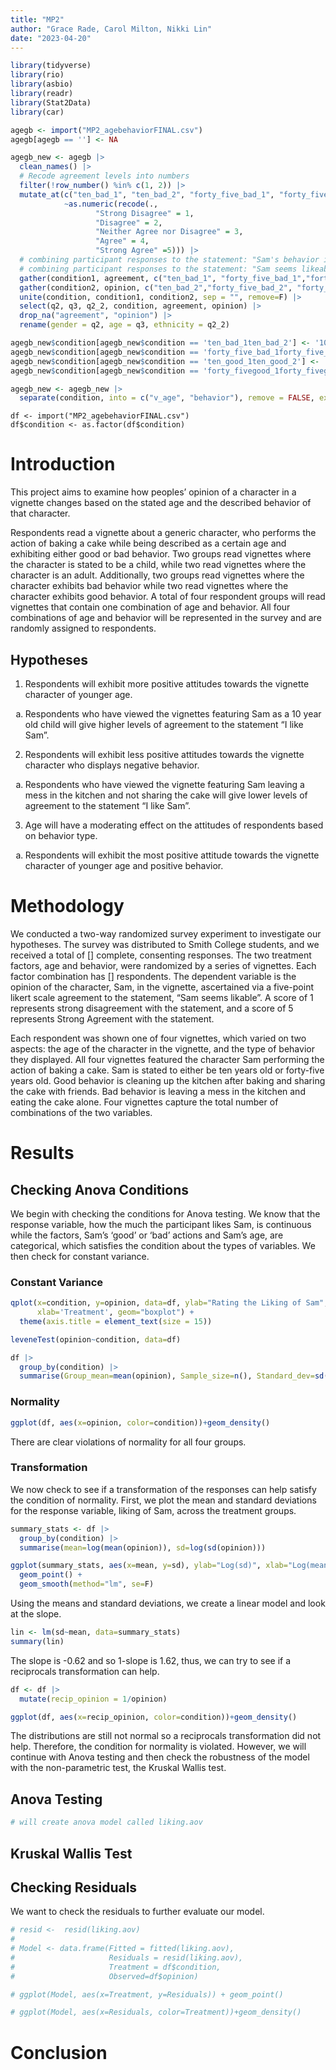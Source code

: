 ```yaml
---
title: "MP2"
author: "Grace Rade, Carol Milton, Nikki Lin"
date: "2023-04-20"
---
```


```r
library(tidyverse)
library(rio)
library(asbio)
library(readr)
library(Stat2Data)
library(car)
```

```r
agegb <- import("MP2_agebehaviorFINAL.csv")
agegb[agegb == ''] <- NA
```

```r
agegb_new <- agegb |>
  clean_names() |>
  # Recode agreement levels into numbers
  filter(!row_number() %in% c(1, 2)) |>
  mutate_at(c("ten_bad_1", "ten_bad_2", "forty_five_bad_1", "forty_five_bad_2","forty_fivegood_1", "forty_fivegood_2", "ten_good_1", "ten_good_2"), 
            ~as.numeric(recode(.,
                   "Strong Disagree" = 1,
                   "Disagree" = 2,
                   "Neither Agree nor Disagree" = 3,
                   "Agree" = 4,
                   "Strong Agree" =5))) |>
  # combining participant responses to the statement: "Sam's behavior is good" into single column "agreement"
  # combining participant responses to the statement: "Sam seems likeable" into single column "opinion"
  gather(condition1, agreement, c("ten_bad_1", "forty_five_bad_1","forty_fivegood_1", "ten_good_1"), factor_key=TRUE) |>
  gather(condition2, opinion, c("ten_bad_2","forty_five_bad_2", "forty_fivegood_2", "ten_good_2")) |>
  unite(condition, condition1, condition2, sep = "", remove=F) |>
  select(q2, q3, q2_2, condition, agreement, opinion) |>
  drop_na("agreement", "opinion") |>
  rename(gender = q2, age = q3, ethnicity = q2_2)

agegb_new$condition[agegb_new$condition == 'ten_bad_1ten_bad_2'] <- '10 Bad'
agegb_new$condition[agegb_new$condition == 'forty_five_bad_1forty_five_bad_2'] <- '45 Bad'
agegb_new$condition[agegb_new$condition == 'ten_good_1ten_good_2'] <- '10 Good'
agegb_new$condition[agegb_new$condition == 'forty_fivegood_1forty_fivegood_2'] <- '45 Good'

agegb_new <- agegb_new |>
  separate(condition, into = c("v_age", "behavior"), remove = FALSE, extra = "merge")
```

```
df <- import("MP2_agebehaviorFINAL.csv")
df$condition <- as.factor(df$condition)
```

# Introduction

This project aims to examine how peoples’ opinion of a character in a vignette changes based on the stated age and the described behavior of that character.   
	
Respondents read a vignette about a generic character, who performs the action of baking a cake while being described as a certain age and exhibiting either good or bad behavior. Two groups read vignettes where the character is stated to be a child, while two read vignettes where the character is an adult. Additionally, two groups read vignettes where the character exhibits bad behavior while two read vignettes where the character exhibits good behavior. A total of four respondent groups will read vignettes that contain one combination of age and behavior. All four combinations of age and behavior will be represented in the survey and are randomly assigned to respondents.


## Hypotheses

1. Respondents will exhibit more positive attitudes towards the vignette character of younger age. 

  a. Respondents who have viewed the vignettes featuring Sam as a 10 year old child will give higher levels of agreement to the statement “I like Sam”. 

2. Respondents will exhibit less positive attitudes towards the vignette character who displays negative behavior. 

  a. Respondents who have viewed the vignette featuring Sam leaving a mess in the kitchen and not sharing the cake will give lower levels of agreement to the statement “I like Sam”.

3. Age will have a moderating effect on the attitudes of respondents based on behavior type. 

  a. Respondents will exhibit the most positive attitude towards the vignette character of younger age and positive behavior.


# Methodology

We conducted a two-way randomized survey experiment to investigate our hypotheses. The survey was distributed to Smith College students, and we received a total of [] complete, consenting responses. The two treatment factors, age and behavior, were randomized by a series of vignettes. Each factor combination has [] respondents. The dependent variable is the opinion of the character, Sam,  in the vignette, ascertained via a five-point likert scale agreement to the statement, “Sam seems likable”. A score of 1 represents strong disagreement with the statement, and a score of 5 represents Strong Agreement with the statement. 

Each respondent was shown one of four vignettes, which varied on two aspects: the age of the character in the vignette, and the type of behavior they displayed. All four vignettes featured the character Sam performing the action of baking a cake. Sam is stated to either be ten years old or forty-five years old. Good behavior is cleaning up the kitchen after baking and sharing the cake with friends. Bad behavior is leaving a mess in the kitchen and eating the cake alone. Four vignettes capture the total number of combinations of the two variables.

# Results

## Checking Anova Conditions

We begin with checking the conditions for Anova testing. We know that the response variable, how the much the participant likes Sam, is continuous while the factors, Sam's 'good' or 'bad' actions and Sam's age, are categorical, which satisfies the condition about the types of variables. We then check for constant variance.

### Constant Variance

```r
qplot(x=condition, y=opinion, data=df, ylab="Rating the Liking of Sam",
      xlab='Treatment', geom="boxplot") +
  theme(axis.title = element_text(size = 15))
```
```r
leveneTest(opinion~condition, data=df)
```

```r
df |>
  group_by(condition) |>
  summarise(Group_mean=mean(opinion), Sample_size=n(), Standard_dev=sd(opinion))
```

### Normality
```r
ggplot(df, aes(x=opinion, color=condition))+geom_density()
```
There are clear violations of normality for all four groups.

### Transformation

We now check to see if a transformation of the responses can help satisfy the condition of normality. First, we plot the mean and standard deviations for the response variable, liking of Sam, across the treatment groups.

```r
summary_stats <- df |>
  group_by(condition) |>
  summarise(mean=log(mean(opinion)), sd=log(sd(opinion)))

ggplot(summary_stats, aes(x=mean, y=sd), ylab="Log(sd)", xlab="Log(mean)") +
  geom_point() +
  geom_smooth(method="lm", se=F)
```

Using the means and standard deviations, we create a linear model and look at the slope.

```r
lin <- lm(sd~mean, data=summary_stats)
summary(lin)
```

The slope is -0.62 and so 1-slope is 1.62, thus, we can try to see if a reciprocals transformation can help.

```r
df <- df |>
  mutate(recip_opinion = 1/opinion)
```

```r
ggplot(df, aes(x=recip_opinion, color=condition))+geom_density()
```
The distributions are still not normal so a reciprocals transformation did not help. Therefore, the condition for normality is violated. However, we will continue with Anova testing and then check the robustness of the model with the non-parametric test, the Kruskal Wallis test.

## Anova Testing
```r
# will create anova model called liking.aov
```


## Kruskal Wallis Test

## Checking Residuals

We want to check the residuals to further evaluate our model.

```r
# resid <-  resid(liking.aov)
# 
# Model <- data.frame(Fitted = fitted(liking.aov), 
#                     Residuals = resid(liking.aov),
#                     Treatment = df$condition,
#                     Observed=df$opinion)
```

```r
# ggplot(Model, aes(x=Treatment, y=Residuals)) + geom_point()
```



```r
# ggplot(Model, aes(x=Residuals, color=Treatment))+geom_density()
```

# Conclusion



